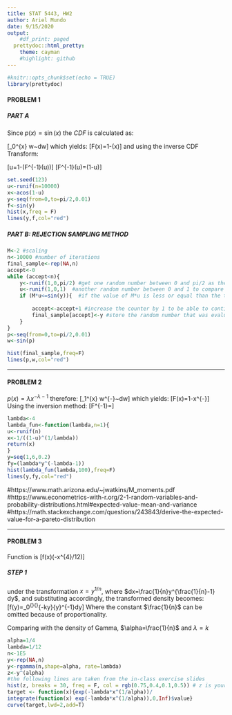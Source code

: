 ```yaml
---
title: STAT 5443, HW2
author: Ariel Mundo
date: 9/15/2020
output:
    #df_print: paged
  prettydoc::html_pretty:
    theme: cayman
    #highlight: github
---
```



```r
#knitr::opts_chunk$set(echo = TRUE)
library(prettydoc)
```

#### PROBLEM 1

##### PART A

Since $p(x)=\sin(x)$ the $CDF$ is calculated as:

\[\int_0^{x} \sin w~dw\] which yields:
\[F(x)=1-\cos(x)\] 
and using the inverse CDF Transform:

\[u=1-\cos(F^{-1}(u))\] 
\[F^{-1}(u)=\arccos(1-u)\]


```r

set.seed(123)
u<-runif(n=10000)
x<-acos(1-u)
y<-seq(from=0,to=pi/2,0.01)
f<-sin(y)
hist(x,freq = F)
lines(y,f,col="red")
```

##### PART B: REJECTION SAMPLING METHOD
```r
M<-2 #scaling
n<-10000 #number of iterations
final_sample<-rep(NA,n)
accept<-0
while (accept<n){
    y<-runif(1,0,pi/2) #get one random number between 0 and pi/2 as the value to input in f(x)
    u<-runif(1,0,1)  #another random number between 0 and 1 to compare
    if (M*u<=sin(y)){  #if the value of M*u is less or equal than the target distribution, then
        
        accept<-accept+1 #increase the counter by 1 to be able to continue storing in final_sample
        final_sample[accept]<-y #store the random number that was evaluated in f(x)  
    }
}
p<-seq(from=0,to=pi/2,0.01)
w<-sin(p)

hist(final_sample,freq=F)
lines(p,w,col="red")

```


***

#### PROBLEM 2

$p(x)=\lambda x^{-\lambda -1}$ therefore:
\[\int_1^{x} w^{-\lambda -1}~dw\] which yields:
\[F(x)=1-x^{-\lambda}\]
Using the inversion method:
\[F^{-1}=\frac{1}{\sqrt[\lambda]{1-u}}\]

```r
lambda<-4
lambda_fun<-function(lambda,n=1){
u<-runif(n)
x<-1/((1-u)^(1/lambda))
return(x)
}
y=seq(1,6,0.2)
fy=(lambda*y^(-lambda-1))
hist(lambda_fun(lambda,100),freq=F)
lines(y,fy,col="red")
```

#https://www.math.arizona.edu/~jwatkins/M_moments.pdf
#https://www.econometrics-with-r.org/2-1-random-variables-and-probability-distributions.html#expected-value-mean-and-variance
#https://math.stackexchange.com/questions/243843/derive-the-expected-value-for-a-pareto-distribution

***

#### PROBLEM 3

Function is \[f(x)\propto\exp (-x^{4}/12)\]

##### STEP 1

under the transformation $x=y^{1/n}$, where $dx=\frac{1}{n}y^{\frac{1}{n}-1} dy$, and substituting accordingly, the transformed density becomes:
\[f(y)=\frac{1}{n}\int_0^{\infty}{\rm e}^{-ky}{y}^{\frac{1}{n}-1}dy\] 
Where the constant $\frac{1}{n}$ can be omitted because of proportionality.

Comparing with the density of Gamma, $\alpha=\frac{1}{n}$ and $\lambda=k$

```r
alpha=1/4
lambda=1/12
n<-1E5
y<-rep(NA,n)
y<-rgamma(n,shape=alpha, rate=lambda)
z<-y^(alpha)
#the following lines are taken from the in-class exercise slides
hist(z, breaks = 30, freq = F, col = rgb(0.75,0.4,0.1,0.5)) # z is your sample
target <- function(x){exp(-lambda*x^(1/alpha))/
integrate(function(x) exp(-lambda*x^(1/alpha)),0,Inf)$value}
curve(target,lwd=2,add=T)
````
